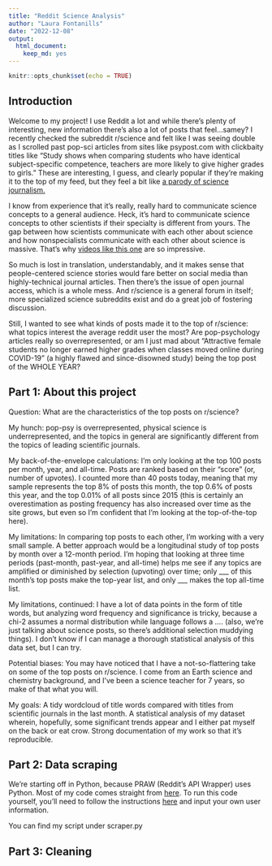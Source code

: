 ```yaml
---
title: "Reddit Science Analysis"
author: "Laura Fontanills"
date: "2022-12-08"
output: 
  html_document: 
    keep_md: yes
---
```


```r
knitr::opts_chunk$set(echo = TRUE)
```

## Introduction
Welcome to my project! I use Reddit a lot and while there's plenty of interesting, new information there's also a lot of posts that feel...samey? I recently checked the subreddit r/science and felt like I was seeing double as I scrolled past pop-sci articles from sites like psypost.com with clickbaity titles like "Study shows when comparing students who have identical subject-specific competence, teachers are more likely to give higher grades to girls." These are interesting, I guess, and clearly popular if they're making it to the top of my feed, but they feel a bit like [a parody of science journalism.](https://www.smbc-comics.com/comic/science-journalism)

I know from experience that it's really, really hard to communicate science concepts to a general audience. Heck, it's hard to communicate science concepts to other scientists if their specialty is different from yours. The gap between how scientists communicate with each other about science and how nonspecialists communicate with each other about science is massive. That's why [videos like this one](https://www.youtube.com/watch?v=hYip_Vuv8J0) are so impressive.

So much is lost in translation, understandably, and it makes sense that people-centered science stories would fare better on social media than highly-technical journal articles. Then there's the issue of open journal access, which is a whole mess. And r/science is a general forum in itself; more specialized science subreddits exist and do a great job of fostering discussion. 

Still, I wanted to see what kinds of posts made it to the top of r/science: what topics interest the average reddit user the most? Are pop-psychology articles really so overrepresented, or am I just  mad about "Attractive female students no longer earned higher grades when classes moved online during COVID-19" (a highly flawed and since-disowned study) being the top post of the WHOLE YEAR?

## Part 1: About this project
Question: What are the characteristics of the top posts on r/science?

My hunch: pop-psy is overrepresented, physical science is underrepresented, and the topics in general are significantly different from the topics of leading scientific journals.

My back-of-the-envelope calculations: I'm only looking at the top 100 posts per month, year, and all-time. Posts are ranked based on their "score" (or, number of upvotes). I counted more than 40 posts today, meaning that my sample represents the top 8% of posts this month, the top 0.6% of posts this year, and the top 0.01% of all posts since 2015 (this is certainly an overestimation as posting frequency has also increased over time as the site grows, but even so I'm confident that I'm looking at the top-of-the-top here).

My limitations: In comparing top posts to each other, I'm working with a very small sample. A better approach would be a longitudinal study of top posts by month over a 12-month period. I'm hoping that looking at three time periods (past-month, past-year, and all-time) helps me see if any topics are amplified or diminished by selection (upvoting) over time; only ___ of this month's top posts make the top-year list, and only ___ makes the top all-time list. 

My limitations, continued: I have a lot of data points in the form of title words, but analyzing word frequency and significance is tricky, because a chi-2 assumes a normal distribution while language follows a .... (also, we're just talking about science posts, so there's additional selection muddying things). I don't know if I can manage a thorough statistical analysis of this data set, but I can try.

Potential biases: You may have noticed that I have a not-so-flattering take on some of the top posts on r/science. I come from an Earth science and chemistry background, and I've been a science teacher for 7 years, so make of that what you will.

My goals: A tidy wordcloud of title words compared with titles from scientific journals in the last month. A statistical analysis of my dataset wherein, hopefully, some significant trends appear and I either pat myself on the back or eat crow. Strong documentation of my work so that it's reproducible.

## Part 2: Data scraping

We're starting off in Python, because PRAW (Reddit's API Wrapper) uses Python. Most of my code comes straight from [here](https://www.geeksforgeeks.org/scraping-reddit-using-python/). To run this code yourself, you'll need to follow the instructions [here](https://praw.readthedocs.io/en/stable/) and input your own user information.

You can find my script under scraper.py

## Part 3: Cleaning


